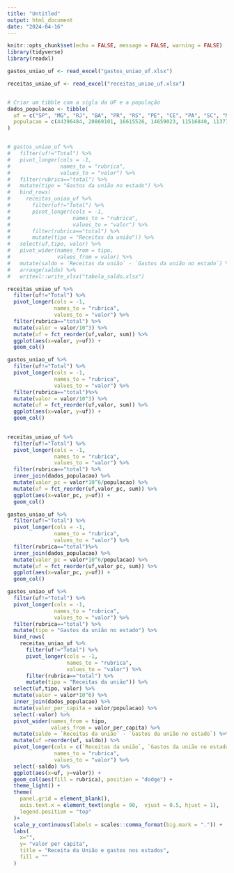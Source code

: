 ```yaml
---
title: "Untitled"
output: html_document
date: "2024-04-16"
---
```


```r
knitr::opts_chunk$set(echo = FALSE, message = FALSE, warning = FALSE)
library(tidyverse)
library(readxl)

gastos_uniao_uf <- read_excel("gastos_uniao_uf.xlsx")

receitas_uniao_uf <- read_excel("receitas_uniao_uf.xlsx")


# Criar um tibble com a sigla da UF e a população
dados_populacao <- tibble(
  uf = c("SP", "MG", "RJ", "BA", "PR", "RS", "PE", "CE", "PA", "SC", "MA", "GO", "AM", "ES", "PB", "RN", "MT", "AL", "PI", "DF", "MS", "SE", "RO", "TO", "AC", "AP", "RR"),
  populacao = c(44396484, 20869101, 16615526, 14659023, 11516840, 11377239, 9051113, 8936431, 8442962, 7252502, 6800605, 6950976, 4207714, 3975100, 4030961, 3303953, 3484466, 3125254, 3270174, 3094325, 2839188, 2211868, 1816948, 1607363, 906876, 877613, 652713)
)



```

```r
# gastos_uniao_uf %>%
#   filter(uf!="Total") %>%
#   pivot_longer(cols = -1,
#                names_to = "rubrica",
#                values_to = "valor") %>%
#   filter(rubrica=="total") %>%
#   mutate(tipo = "Gastos da união no estado") %>%
#   bind_rows(
#     receitas_uniao_uf %>%
#       filter(uf!="Total") %>%
#       pivot_longer(cols = -1,
#                    names_to = "rubrica",
#                    values_to = "valor") %>%
#       filter(rubrica=="total") %>%
#       mutate(tipo = "Receitas da união")) %>%
#   select(uf,tipo, valor) %>%
#   pivot_wider(names_from = tipo,
#               values_from = valor) %>%
#   mutate(saldo = `Receitas da união` - `Gastos da união no estado`) %>%
#   arrange(saldo) %>%
#   writexl::write_xlsx("tabela_saldo.xlsx")

```


```r

receitas_uniao_uf %>%
  filter(uf!="Total") %>%
  pivot_longer(cols = -1,
               names_to = "rubrica",
               values_to = "valor") %>%
  filter(rubrica=="total") %>%
  mutate(valor = valor/10^3) %>%
  mutate(uf = fct_reorder(uf,valor, sum)) %>%
  ggplot(aes(x=valor, y=uf)) +
  geom_col()

```

```r
gastos_uniao_uf %>%
  filter(uf!="Total") %>%
  pivot_longer(cols = -1,
               names_to = "rubrica",
               values_to = "valor") %>%
  filter(rubrica=="total")%>%
  mutate(valor = valor/10^3) %>%
  mutate(uf = fct_reorder(uf,valor, sum)) %>%
  ggplot(aes(x=valor, y=uf)) +
  geom_col()
 
```

```r
receitas_uniao_uf %>%
  filter(uf!="Total") %>%
  pivot_longer(cols = -1,
               names_to = "rubrica",
               values_to = "valor") %>%
  filter(rubrica=="total") %>%
  inner_join(dados_populacao) %>%
  mutate(valor_pc = valor*10^6/populacao) %>%
  mutate(uf = fct_reorder(uf,valor_pc, sum)) %>%
  ggplot(aes(x=valor_pc, y=uf)) +
  geom_col()


```


```r

gastos_uniao_uf %>%
  filter(uf!="Total") %>%
  pivot_longer(cols = -1,
               names_to = "rubrica",
               values_to = "valor") %>%
  filter(rubrica=="total")%>%
  inner_join(dados_populacao) %>%
  mutate(valor_pc = valor*10^6/populacao) %>%
  mutate(uf = fct_reorder(uf,valor_pc, sum)) %>%
  ggplot(aes(x=valor_pc, y=uf)) +
  geom_col()

```

```r
gastos_uniao_uf %>%
  filter(uf!="Total") %>%
  pivot_longer(cols = -1,
               names_to = "rubrica",
               values_to = "valor") %>%
  filter(rubrica=="total") %>%
  mutate(tipo = "Gastos da união no estado") %>%
  bind_rows(
    receitas_uniao_uf %>%
      filter(uf!="Total") %>%
      pivot_longer(cols = -1,
                   names_to = "rubrica",
                   values_to = "valor") %>%
      filter(rubrica=="total") %>%
      mutate(tipo = "Receitas da união")) %>%
  select(uf,tipo, valor) %>%
  mutate(valor = valor*10^6) %>%
  inner_join(dados_populacao) %>%
  mutate(valor_per_capita = valor/populacao) %>%
  select(-valor) %>%
  pivot_wider(names_from = tipo,
              values_from = valor_per_capita) %>%
  mutate(saldo = `Receitas da união` - `Gastos da união no estado`) %>%
  mutate(uf =reorder(uf, saldo)) %>%
  pivot_longer(cols = c(`Receitas da união`, `Gastos da união no estado`),
               names_to = "rubrica",
               values_to = "valor") %>%
  select(-saldo) %>%
  ggplot(aes(x=uf, y=valor)) +
  geom_col(aes(fill = rubrica), position = "dodge") +
  theme_light() +
  theme(
    panel.grid = element_blank(),
    axis.text.x = element_text(angle = 90,  vjust = 0.5, hjust = 1),
    legend.position = "top"
  )+
  scale_y_continuous(labels = scales::comma_format(big.mark = ".")) +
  labs(
    x="",
    y= "valor per capita",
    title = "Receita da União e gastos nos estados",
    fill = ""
  )

```

